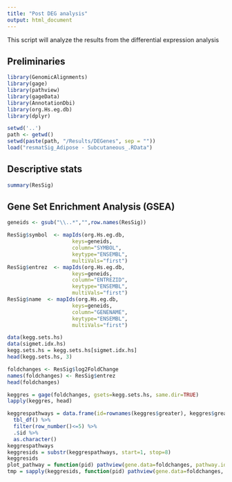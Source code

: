 ```yaml
---
title: "Post DEG analysis"
output: html_document
---
```


This script will analyze the results from the differential expression analysis

## Preliminaries

```r
library(GenomicAlignments)
library(gage)
library(pathview)
library(gageData)
library(AnnotationDbi)
library(org.Hs.eg.db)
library(dplyr)
```

```r
setwd('..')
path <- getwd()
setwd(paste(path, "/Results/DEGenes", sep = ""))
load("resmatSig_Adipose - Subcutaneous_.RData")
```

## Descriptive stats

```r
summary(ResSig)
```

## Gene Set Enrichment Analysis (GSEA)

```r
geneids <- gsub("\\..*","",row.names(ResSig))

ResSig$symbol  <- mapIds(org.Hs.eg.db,
                     keys=geneids,
                     column="SYMBOL",
                     keytype="ENSEMBL",
                     multiVals="first")
ResSig$entrez  <- mapIds(org.Hs.eg.db,
                     keys=geneids,
                     column="ENTREZID",
                     keytype="ENSEMBL",
                     multiVals="first")
ResSig$name  <- mapIds(org.Hs.eg.db,
                     keys=geneids,
                     column="GENENAME",
                     keytype="ENSEMBL",
                     multiVals="first")
```

```r
data(kegg.sets.hs)
data(sigmet.idx.hs)
kegg.sets.hs = kegg.sets.hs[sigmet.idx.hs]
head(kegg.sets.hs, 3)

foldchanges <- ResSig$log2FoldChange
names(foldchanges) <- ResSig$entrez
head(foldchanges)

keggres = gage(foldchanges, gsets=kegg.sets.hs, same.dir=TRUE)
lapply(keggres, head)

keggrespathways = data.frame(id=rownames(keggres$greater), keggres$greater) %>% 
  tbl_df() %>% 
  filter(row_number()<=5) %>% 
  .$id %>% 
  as.character()
keggrespathways
keggresids = substr(keggrespathways, start=1, stop=8)
keggresids
plot_pathway = function(pid) pathview(gene.data=foldchanges, pathway.id=pid, species="hsa", new.signature=FALSE)
tmp = sapply(keggresids, function(pid) pathview(gene.data=foldchanges, pathway.id=pid, species="hsa"))
```

